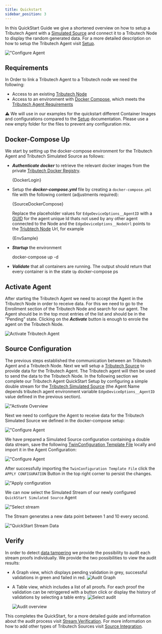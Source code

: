 ```yaml
---
title: Quickstart
sidebar_position: 3
---
```



In this QuickStart Guide we give a shortened overview on how to setup a Tributech Agent with a [Simulated Source](./sources/simulated_source.mdx) and connect it to a Tributech Node to display the random generated data.
For a more detailed description on how to setup the Tributech Agent visit [Setup](./setup.mdx).

![**"Configure Agent**](./img/EdgeDeviceOverviewFocusAgent.png)

## Requirements
In Order to link a Tributech Agent to a Tributech node we need the following:

- Access to an existing [Tributech Node](../tributech_node/overview.md)
- Access to an environment with [Docker Compose](https://docs.docker.com/compose/), which meets the [Tributech Agent Requirements](requirements.mdx)

:warning: We will use in our examples for the quickstart different Container Images and configurations compared to the [Setup](setup.mdx) documentation. Please use a new empty folder for the files to prevent any configuration mix.

## Docker-Compose Up
We start by setting up the docker-compose environment for the Tributech Agent and Tributech Simulated Source as follows:
- ***Authenticate docker*** to retrieve the relevant docker images from the private [Tributech Docker Registry](./requirements.mdx#docker-login).

    <CodeBlock className="bash" title="terminal">{DockerLogin}</CodeBlock>   

- Setup the ***docker-compose.yml*** file by creating a `docker-compose.yml` file with the following content (adjustments required):

    <CodeBlock className="language-yml" title="docker-compose.yml">{SourceDockerCompose}</CodeBlock>

    Replace the placeholder values for `EdgeDeviceOptions__AgentID` with a [GUID](https://www.ietf.org/rfc/rfc4122.txt) for the agent unique Id thats not used by any other agent connected to the Node and the `EdgeDeviceOptions__NodeUrl` points to the [Triubtech Node](../tributech_node/overview.md) Url, for example

    <CodeBlock className="language-plain" title="env specific settings">{EnvSample}</CodeBlock>
    
 - ***Startup*** the environment

    <CodeBlock className="bash" title="terminal">
        docker-compose up -d
    </CodeBlock>

- ***Validate*** that all containers are running. The output should return that every container is in the state `Up`
    <CodeBlock className="bash" title="terminal">
        docker-compose ps
    </CodeBlock>

## Activate Agent

After starting the Tributech Agent we need to accept the Agent in the Tributech Node in order to receive data. For this we need to go to the Enrollment section of the Tributech Node and search for our agent.
The Agent should be in the top most entries of the list and should be in the "Pending" state. Clicking on the ***Activate*** button is enough to enrole the agent on the Tributech Node.

![***Activate Tributech Agent***](./img/node-agent-management-agent-activation.png)

## Source Configuration
The previous steps established the communication between an Tributech Agent and a Tributech Node. Next we will setup a [Tributech Source](source_integration.md) to provide data for the Tributech Agent. The Tributech agent will then be used to send the data to the Tributech Node. In the following section we complete our Tributech Agent QuickStart Setup by configuring a simple double stream for the [Tributech Simulated Source](sources/simulated_source.mdx) (the Agent Name depends tributech agent environment variable `EdgeDeviceOptions__AgentID` value defined in the previous section).


![**"Activate Overview**](./img/node-agents-overview.png)


Next we need to configure the Agent to receive data for the Tributech Simulated Source we defined in the docker-compose setup:

![**"Configure Agent**](./img/node-agent-configure.png)


We have prepared a Simulated Source configuration containing a double data stream, save the following [TwinConfiguration Template File](examples/agent-source/quick-start.json) locally and import it in the Agent Configuration:

![**"Configure Agent**](./img/node-source-import-from-template.png)


After successfully importing the `TwinConfiguration Template File` click the `APPLY CONFIGURATION` Button in the top right corner to persist the changes.

![**"Apply configuration**](./img/node-source-quickstart-apply-config.png)

We can now select the Simulated Stream of our newly configured `QuickStart Simulated Source` Agent

![**"Select stream**](./img/node-source-quickstart-select-stream.png)

The Stream generates a new data point between 1 and 10 every second.

![**"QuickStart Stream Data**](./img/node-source-quickstart-stream-graph.png)

## Verify
In order to detect [data tampering](https://www.tributech.io/blog/cybersecurity-threat-data-tampering) we provide the possibility to audit each stream proofs individually. We provide the two possibilities to view the audit results:

- A Graph view, which displays pending validation in grey, successful validations in green and failed in red.
    ![***Audit Graph***](img/node-source-audit-graph.png)

- A Table view, which includes a list of all proofs. For each proof the validation can be retriggered with a button click or display the history of validations by selecting a table entry.
    ![***Select audit***](img/node-source-select-audit.png)

    ![***Audit overview***](img/node-source-audit-overview.png)

This completes the QuickStart, for a more detailed guide and information about the audit process visit [Stream Verification](../tributech_node/agent/verification.mdx). For more information on how to add other types of Tributech Sources visit [Source Integration](source_integration.md).
